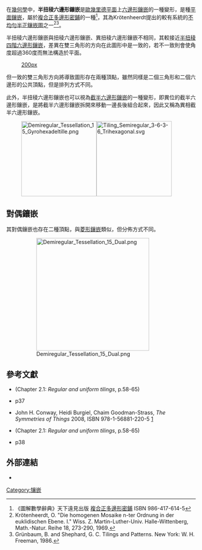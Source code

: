 {{Polyhedronbox
| name = 半扭稜六邊形鑲嵌
| imagename = Demiregular Tessellation 15.png
| rotating = Demiregular Tessellation 15.png
| rinfo = (點選檢視大圖)
| Type = [[不均勻半正鑲嵌圖|擬半正鑲嵌]]
| Face_type = 
| Vertice_type = (2/3)(3<sup>2</sup>,6<sup>2</sup>) + (1/3)(3,6,3,6)<ref name="Grunbaum">
{{cite book
  |author=Grünbaum, Branko;  and Shephard, G. C.
  | title=Tilings and Patterns
  | location=New York   
  | publisher=W. H. Freeman 
  | year=1987 
  | isbn=0-7167-1193-1}}
</ref>
| Vertice_configuration = 
| Schläfli = 
| Wythoff = | 6 3 2
| Symmetry_group = [[Wallpaper_group#Group_cmm|cmm]], [∞,2<sup>+</sup>,∞], (2*22)
| Bowers acronym = Snasquat
| dual = [[梯形-菱形鑲嵌|梯形-菱形鑲嵌]]
| Rotation_group = [[Wallpaper_group#Group_p2|p2]], [∞,2,∞]<sup>+</sup>, (2222)
| Dihedral_angle = 
| Properties = [[Vertex-transitive|Vertex-transitive]] 
| vfigimage = 
| dual_image = Demiregular Tessellation 15 Dual.png
}}
在[[幾何學|幾何學]]中，'''半扭稜六邊形鑲嵌'''是[[歐幾里德平面|歐幾里德平面]]上[[六邊形鑲嵌|六邊形鑲嵌]]的一種變形，是種[[平面_(数学)|平面]][[鑲嵌|鑲嵌]]，屬於[[複合正多邊形密鋪|複合正多邊形密鋪]]的一種<ref name="圖解數學辭典">《圖解數學辭典》天下遠見出版 [[複合正多邊形密鋪|複合正多邊形密鋪]] ISBN 986-417-614-5</ref>，其為Krötenheerdt提出的較有系統的[[不均勻半正鑲嵌圖|不均勻半正鑲嵌圖]]之一<ref name = "Krötenheerdt">Krötenheerdt, O. "Die homogenen Mosaike n-ter Ordnung in der euklidischen Ebene. I." Wiss. Z. Martin-Luther-Univ. Halle-Wittenberg, Math.-Natur. Reihe 18, 273-290, 1969.</ref><ref name = "Grünbaum">Grünbaum, B. and Shephard, G. C. Tilings and Patterns. New York: W. H. Freeman, 1986.</ref>。

半扭稜六邊形鑲嵌與扭稜六邊形鑲嵌、異扭稜六邊形鑲嵌不相同，其較接近[[半扭稜四階六邊形鑲嵌|半扭稜四階六邊形鑲嵌]]，差異在雙三角形的方向在此圖形中是一致的，若不一致則會使角度超過360度而無法構造於平面。
:[[file:Uniform_tiling_64-h02.png|200px]]

但一致的雙三角形方向將導致圖形存在兩種頂點，雖然同樣是二個三角形和二個六邊形的公共頂點，但是排列方式不同。

此外，半扭稜六邊形鑲嵌也可以視為[[截半六邊形鑲嵌|截半六邊形鑲嵌]]的一種變形，即異位的截半六邊形鑲嵌，是將截半六邊形鑲嵌拆開來移動一邊長後組合起來，因此又稱為異相截半六邊形鑲嵌。
:[[File:Demiregular_Tessellation_15_Gyrohexadeltille.png|200px]][[File:Tiling_Semiregular_3-6-3-6_Trihexagonal.svg|200px]]

== 對偶鑲嵌 ==
其對偶鑲嵌也存在二種頂點，與[[菱形鑲嵌|菱形鑲嵌]]類似，但分佈方式不同。
:[[File:Demiregular_Tessellation_15_Dual.png|300px]]

== 參考文獻 ==
{{Reflist}}
* {{cite book|author=[[Branko_Grünbaum|Grünbaum, Branko]] ;  and Shephard, G. C.| title=Tilings and Patterns| location=New York | publisher=W. H. Freeman | year=1987 | isbn=0-7167-1193-1}} (Chapter 2.1: ''Regular and uniform tilings'', p.58-65)
*{{The Geometrical Foundation of Natural Structure (book)}} p37
* John H. Conway, Heidi Burgiel, Chaim Goodman-Strass, ''The Symmetries of Things'' 2008, ISBN 978-1-56881-220-5 [https://web.archive.org/web/20100919143320/https://akpeters.com/product.asp?ProdCode=2205]
* {{cite book|author=[[Branko_Grünbaum|Grünbaum, Branko]] ;  and Shephard, G. C.| title=Tilings and Patterns| location=New York | publisher=W. H. Freeman | year=1987 | isbn=0-7167-1193-1}} (Chapter 2.1: ''Regular and uniform tilings'', p.58-65)
*{{The Geometrical Foundation of Natural Structure (book)}} p38

== 外部連結 ==
*{{MathWorld | urlname=DemiregularTessellation | title=Demiregular Tessellation}}

{{平面密鋪}}

[[Category:镶嵌|Category:镶嵌]]